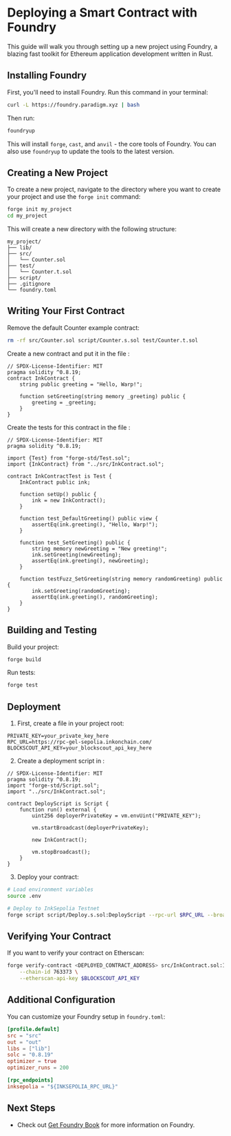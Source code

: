 
# Deploying a Smart Contract with Foundry

This guide will walk you through setting up a new project using Foundry, a blazing fast toolkit for Ethereum application development written in Rust.

## Installing Foundry

First, you'll need to install Foundry. Run this command in your terminal:

```bash
curl -L https://foundry.paradigm.xyz | bash
```

Then run:

```bash
foundryup
```

This will install `forge`, `cast`, and `anvil` - the core tools of Foundry. You can also use `foundryup` to update the tools to the latest version.

## Creating a New Project

To create a new project, navigate to the directory where you want to create your project and use the `forge init` command:

```bash
forge init my_project
cd my_project
```

This will create a new directory with the following structure:

```
my_project/
├── lib/
├── src/
│   └── Counter.sol
├── test/
│   └── Counter.t.sol
├── script/
├── .gitignore
└── foundry.toml
```

## Writing Your First Contract

Remove the default Counter example contract:

```bash
rm -rf src/Counter.sol script/Counter.s.sol test/Counter.t.sol
```

Create a new contract and put it in the file <CopyableCode code="src/InkContract.sol" />:

```solidity
// SPDX-License-Identifier: MIT
pragma solidity ^0.8.19;
contract InkContract {
    string public greeting = "Hello, Warp!";

    function setGreeting(string memory _greeting) public {
        greeting = _greeting;
    }
}
```

Create the tests for this contract in the file <CopyableCode code="test/InkContract.t.sol" />:

```solidity
// SPDX-License-Identifier: MIT
pragma solidity ^0.8.19;

import {Test} from "forge-std/Test.sol";
import {InkContract} from "../src/InkContract.sol";

contract InkContractTest is Test {
    InkContract public ink;

    function setUp() public {
        ink = new InkContract();
    }

    function test_DefaultGreeting() public view {
        assertEq(ink.greeting(), "Hello, Warp!");
    }

    function test_SetGreeting() public {
        string memory newGreeting = "New greeting!";
        ink.setGreeting(newGreeting);
        assertEq(ink.greeting(), newGreeting);
    }

    function testFuzz_SetGreeting(string memory randomGreeting) public {
        ink.setGreeting(randomGreeting);
        assertEq(ink.greeting(), randomGreeting);
    }
}
```

## Building and Testing

Build your project:

```bash
forge build
```

Run tests:

```bash
forge test
```

## Deployment

1. First, create a <CopyableCode code=".env" /> file in your project root:

```env
PRIVATE_KEY=your_private_key_here
RPC_URL=https://rpc-gel-sepolia.inkonchain.com/
BLOCKSCOUT_API_KEY=your_blockscout_api_key_here
```

2. Create a deployment script in <CopyableCode code="script/Deploy.s.sol" />:

```solidity
// SPDX-License-Identifier: MIT
pragma solidity ^0.8.19;
import "forge-std/Script.sol";
import "../src/InkContract.sol";

contract DeployScript is Script {
    function run() external {
        uint256 deployerPrivateKey = vm.envUint("PRIVATE_KEY");

        vm.startBroadcast(deployerPrivateKey);

        new InkContract();

        vm.stopBroadcast();
    }
}
```

3. Deploy your contract:

```bash
# Load environment variables
source .env

# Deploy to InkSepolia Testnet
forge script script/Deploy.s.sol:DeployScript --rpc-url $RPC_URL --broadcast --verify
```

## Verifying Your Contract

If you want to verify your contract on Etherscan:

```bash
forge verify-contract <DEPLOYED_CONTRACT_ADDRESS> src/InkContract.sol:InkContract \
    --chain-id 763373 \
    --etherscan-api-key $BLOCKSCOUT_API_KEY
```

## Additional Configuration

You can customize your Foundry setup in `foundry.toml`:

```toml
[profile.default]
src = "src"
out = "out"
libs = ["lib"]
solc = "0.8.19"
optimizer = true
optimizer_runs = 200

[rpc_endpoints]
inksepolia = "${INKSEPOLIA_RPC_URL}"
```

## Next Steps

- Check out [Get Foundry Book](https://book.getfoundry.sh/) for more information on Foundry.

<TestnetDisclaimer />
